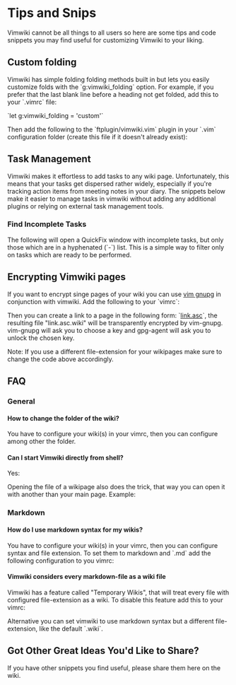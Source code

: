 = Tips and Snips =

Vimwiki cannot be all things to all users so here are some tips and code
snippets you may find useful for customizing Vimwiki to your liking.

== Custom folding ==

Vimwiki has simple folding folding methods built in but lets you easily
customize folds with the `g:vimwiki_folding` option. For example, if you prefer
that the last blank line before a heading not get folded, add this to your
`.vimrc` file:

`let g:vimwiki_folding = 'custom'`

Then add the following to the `ftplugin/vimwiki.vim` plugin in your `.vim`
configuration folder (create this file if it doesn't already exist):

{{{vim
let l:vimwiki_fold_blank_lines = 0  " set to 1 to fold blank lines
let l:vimwiki_header_type = '#'     " set to '=' for wiki syntax
setlocal foldlevel=1
setlocal foldenable
setlocal foldmethod=expr
setlocal foldexpr=Fold(v:lnum)

 function! Fold(lnum)
   let fold_level = strlen(matchstr(getline(a:lnum), '^' . l:vimwiki_header_type . '\+'))
   if (fold_level)
     return '>' . fold_level  " start a fold level
   endif
   if getline(a:lnum) =~? '\v^\s*$'
     if (strlen(matchstr(getline(a:lnum + 1), '^' . l:vimwiki_header_type . '\+')) > 0 && !g:vimwiki_fold_blank_lines)
       return '-1' " don't fold last blank line before header
     endif
   endif
   return '=' " return previous fold level
 endfunction
}}}

== Task Management ==

Vimwiki makes it effortless to add tasks to any wiki page. Unfortunately,
this means that your tasks get dispersed rather widely, especially if
you're tracking action items from meeting notes in your diary. The snippets
below make it easier to manage tasks in vimwiki without adding any additional
plugins or relying on external task management tools.

===  Find Incomplete Tasks ===

The following will open a QuickFix window with incomplete tasks, but only those
which are in a hyphenated (`-`) list. This is a simple way to filter only on
tasks which are ready to be performed.

{{{vim
function! VimwikiFindIncompleteTasks()
  lvimgrep /- \[ \]/ %:p
  lopen
endfunction

function! VimwikiFindAllIncompleteTasks()
  VimwikiSearch /- \[ \]/
  lopen
endfunction

nmap <Leader>wa :call VimwikiFindAllIncompleteTasks()<CR>
nmap <Leader>wx :call VimwikiFindIncompleteTasks()<CR>
}}}

== Encrypting Vimwiki pages ==

If you want to encrypt singe pages of your wiki you can use [[https://github.com/jamessan/vim-gnupg|vim gnupg]] in
conjunction with vimwiki. Add the following to your `vimrc`:

{{{vim
let g:GPGFilePattern = '*.\(gpg\|asc\|pgp\)\(.wiki\)\='
}}}

Then you can create a link to a page in the following form: `[[link.asc]]`, the
resulting file "link.asc.wiki" will be transparently encrypted by vim-gnupg.
vim-gnupg will ask you to choose a key and gpg-agent will ask you to unlock the
chosen key.

Note: If you use a different file-extension for your wikipages make sure to
change the code above accordingly.

== FAQ ==

=== General ===
==== How to change the folder of the wiki? ====
You have to configure your wiki(s) in your vimrc, then you can configure among
other the folder.

{{{vim
let g:vimwiki_list = [{'path': '~/mywiki/',
                      \ 'path_html': '~/mywiki_html'}]
}}}

==== Can I start Vimwiki directly from shell? ====
Yes:

{{{bash
$ vim -c VimwikiIndex
}}}

Opening the file of a wikipage also does the trick, that way you can open it
with another than your main page. Example:

{{{bash
$ alias importantpage='vim vimwiki/importantpage.wiki'
$ importantpage
}}}

=== Markdown ===

==== How do I use markdown syntax for my wikis? ====
You have to configure your wiki(s) in your vimrc, then you can configure syntax
and file extension. To set them to markdown and `.md` add the following
configuration to you vimrc:

{{{vim
let g:vimwiki_list = [{'path': '~/vimwiki/',
                      \ 'syntax': 'markdown', 'ext': '.md'}]
}}}

==== Vimwiki considers every markdown-file as a wiki file ====

Vimwiki has a feature called "Temporary Wikis", that will treat every file with
configured file-extension as a wiki. To disable this feature add this to your vimrc:

{{{vim
let g:vimwiki_global_ext = 0
}}}

Alternative you can set vimwiki to use markdown syntax but a different
file-extension, like the default `.wiki`.

== Got Other Great Ideas You'd Like to Share? ==

If you have other snippets you find useful, please share them here on the wiki.
